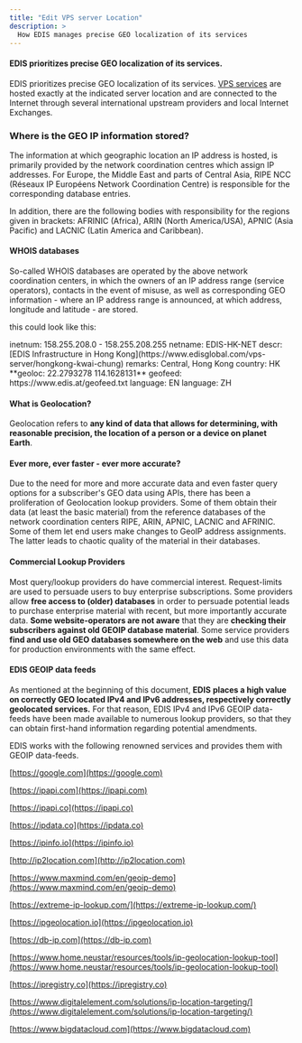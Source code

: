 ```yaml
---
title: "Edit VPS server Location"
description: >
  How EDIS manages precise GEO localization of its services
---
```


#### **EDIS prioritizes precise GEO localization of its services.**

EDIS prioritizes precise GEO localization of its services. [VPS services](https://www.edisglobal.com) are hosted exactly at the indicated server location and are connected to the Internet through several international upstream providers and local Internet Exchanges.

### **Where is the GEO IP information stored?**

The information at which geographic location an IP address is hosted, is primarily provided by the network coordination centres which assign IP addresses. For Europe, the Middle East and parts of Central Asia, RIPE NCC (Réseaux IP Européens Network Coordination Centre) is responsible for the corresponding database entries.

In addition, there are the following bodies with responsibility for the regions given in brackets: AFRINIC (Africa), ARIN (North America/USA), APNIC (Asia Pacific) and LACNIC (Latin America and Caribbean).

#### **WHOIS databases**

So-called WHOIS databases are operated by the above network coordination centers, in which the owners of an IP address range (service operators), contacts in the event of misuse, as well as corresponding GEO information - where an IP address range is announced, at which address, longitude and latitude - are stored.

this could look like this:

<div class="note-callout">inetnum: 158.255.208.0 - 158.255.208.255  
netname: EDIS-HK-NET  
descr: [EDIS Infrastructure in Hong Kong](https://www.edisglobal.com/vps-server/hongkong-kwai-chung)  
remarks: Central, Hong Kong  
country: HK  
**geoloc: 22.2793278 114.1628131**  
geofeed: https://www.edis.at/geofeed.txt  
language: EN  
language: ZH</div>

#### **What is Geolocation?**

Geolocation refers to **any kind of data that allows for determining, with reasonable precision, the location of a person or a device on planet Earth**. 

#### **Ever more, ever faster - ever more accurate?**

Due to the need for more and more accurate data and even faster query options for a subscriber's GEO data using APIs, there has been a proliferation of Geolocation lookup providers. Some of them obtain their data (at least the basic material) from the reference databases of the network coordination centers RIPE, ARIN, APNIC, LACNIC and AFRINIC. Some of them let end users make changes to GeoIP address assignments. The latter leads to chaotic quality of the material in their databases.

#### **Commercial Lookup Providers**

Most query/lookup providers do have commercial interest. Request-limits are used to persuade users to buy enterprise subscriptions. Some providers allow **free access to (older) databases** in order to persuade potential leads to purchase enterprise material with recent, but more importantly accurate data. **Some website-operators are not aware** that they are **checking their subscribers against old GEOIP database material**. Some service providers **find and use old GEO databases somewhere on the web** and use this data for production environments with the same effect.

#### **EDIS GEOIP data feeds**

As mentioned at the beginning of this document, **EDIS** **places a high value on correctly GEO located IPv4 and IPv6 addresses, respectively correctly geolocated services.** For that reason, EDIS IPv4 and IPv6 GEOIP data-feeds have been made available to numerous lookup providers, so that they can obtain first-hand information regarding potential amendments.

EDIS works with the following renowned services and provides them with GEOIP data-feeds.

[https://google.com](https://google.com)

[https://ipapi.com](https://ipapi.com)

[https://ipapi.co](https://ipapi.co)

[https://ipdata.co](https://ipdata.co)

[https://ipinfo.io](https://ipinfo.io)

[http://ip2location.com](http://ip2location.com)

[https://www.maxmind.com/en/geoip-demo](https://www.maxmind.com/en/geoip-demo)

[https://extreme-ip-lookup.com/](https://extreme-ip-lookup.com/)

[https://ipgeolocation.io](https://ipgeolocation.io)

[https://db-ip.com](https://db-ip.com)

[https://www.home.neustar/resources/tools/ip-geolocation-lookup-tool](https://www.home.neustar/resources/tools/ip-geolocation-lookup-tool)

[https://ipregistry.co](https://ipregistry.co)

[https://www.digitalelement.com/solutions/ip-location-targeting/](https://www.digitalelement.com/solutions/ip-location-targeting/)

[https://www.bigdatacloud.com](https://www.bigdatacloud.com)